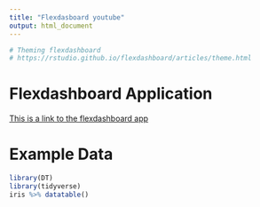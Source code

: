 ```yaml
---
title: "Flexdasboard youtube"
output: html_document
---
```


```r
# Theming flexdashboard
# https://rstudio.github.io/flexdashboard/articles/theme.html

```

Flexdashboard Application
========================================================

[This is a link to the flexdashboard app](https://edwardhill.shinyapps.io/dashboard/)

Example Data
========================================================

```r
library(DT)
library(tidyverse)
iris %>% datatable()
```
